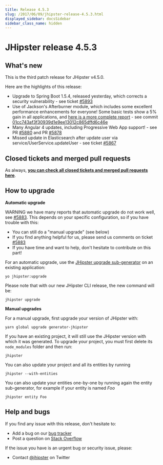 ```yaml
---
title: Release 4.5.3
slug: /2017/06/09/jhipster-release-4.5.3.html
displayed_sidebar: docsSidebar
sidebar_class_name: hidden
---
```


JHipster release 4.5.3
==================

What's new
----------

This is the third patch release for JHipster v4.5.0.

Here are the highlights of this release:

- Upgrade to Spring Boot 1.5.4, released yesterday, which corrects a security vulnerability - see ticket [#5893](https://github.com/jhipster/generator-jhipster/issues/5893)
- Use of Jackson's Afterburner module, which includes some excellent performance enhancements for everyone! Some basic tests show a 5% gain in all applications, and [here is a more complete report](http://technicalrex.com/2015/02/27/performance-playground-jackson-vs-protocol-buffers-part-2) - see commit [01cc743af3f30939d1e9ee13012c865dffd6c46e](https://github.com/jhipster/generator-jhipster/commit/01cc743af3f30939d1e9ee13012c865dffd6c46e)
- Many Angular 4 updates, including Progressive Web App support! - see PR [#5880](https://github.com/jhipster/generator-jhipster/pull/5880) and PR [#5878](https://github.com/jhipster/generator-jhipster/pull/5878)
- Missed update in Elasticsearch after update user via service/UserService.updateUser - see ticket [#5867](https://github.com/jhipster/generator-jhipster/issues/5867)

Closed tickets and merged pull requests
------------
As always, __[you can check all closed tickets and merged pull requests here](https://github.com/jhipster/generator-jhipster/issues?q=milestone%3A4.5.3+is%3Aclosed)__.

How to upgrade
------------

**Automatic upgrade**

WARNING we have many reports that automatic upgrade do not work well, see [#5883](https://github.com/jhipster/generator-jhipster/issues/5883). This depends on your specific configuration, so if you have trouble with this:

- You can still do a "manual upgrade" (see below)
- If you find anything helpful for us, please send us comments on ticket [#5883](https://github.com/jhipster/generator-jhipster/issues/5883)
- If you have time and want to help, don't hesitate to contribute on this part!

For an automatic upgrade, use the [JHipster upgrade sub-generator](/upgrading-an-application/) on an existing application:

```
yo jhipster:upgrade
```

Please note that with our new JHipster CLI release, the new command will be:

```
jhipster upgrade
```

**Manual upgrades**

For a manual upgrade, first upgrade your version of JHipster with:

```
yarn global upgrade generator-jhipster
```

If you have an existing project, it will still use the JHipster version with which it was generated.
To upgrade your project, you must first delete its `node_modules` folder and then run:

```
jhipster
```

You can also update your project and all its entities by running

```
jhipster --with-entities
```

You can also update your entities one-by-one by running again the entity sub-generator, for example if your entity is named _Foo_

```
jhipster entity Foo
```

Help and bugs
--------------

If you find any issue with this release, don't hesitate to:

- Add a bug on our [bug tracker](https://github.com/jhipster/generator-jhipster/issues?state=open)
- Post a question on [Stack Overflow](http://stackoverflow.com/tags/jhipster/info)

If the issue you have is an urgent bug or security issue, please:

- Contact [@jhipster](https://twitter.com/jhipster) on Twitter

